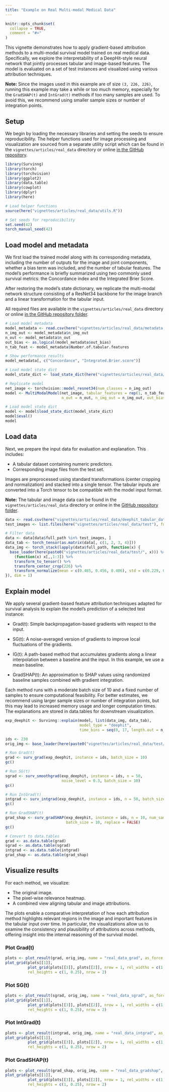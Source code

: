 ```yaml
---
title: "Example on Real Multi-modal Medical Data"
---
```


```r
knitr::opts_chunk$set(
  collapse = TRUE,
  comment = "#>"
)
```

This vignette demonstrates how to apply gradient-based attribution methods to a multi-modal survival model trained on real medical data. Specifically, we explore the interpretability of a DeepHit-style neural network that jointly processes tabular and image-based features. The model is evaluated on a set of test instances and visualized using various attribution techniques.

**Note:** Since the images used in this example are of size `(3, 226, 226)`, 
running this example may take a while or too much memory, especially for the 
`GradSHAP(t)` and `IntGrad(t)` methods if too many samples are used. To avoid
this, we recommend using smaller sample sizes or number of integration points.

## Setup

We begin by loading the necessary libraries and setting the seeds to ensure reproducibility. The helper functions used for image processing and visualization are sourced from a separate utility script
which can be found in the `vignettes/articles/real_data` directory or online 
[in the GitHub repository](https://github.com/bips-hb/Survinng/blob/2640cffaba38e81d6b6f2ee3051b2d9f44d0f86f/vignettes/articles/real_data/utils.R).

```r
library(Survinng)
library(torch)
library(torchvision)
library(ggplot2)
library(data.table)
library(cowplot)
library(dplyr)
library(here)

# Load helper functions
source(here("vignettes/articles/real_data/utils.R"))

# Set seeds for reproducibility
set.seed(42)
torch_manual_seed(42)
```


## Load model and metadata

We first load the trained model along with its corresponding metadata, including 
the number of outputs for the image and joint components, whether a bias term 
was included, and the number of tabular features. The model’s performance is 
briefly summarized using two commonly used survival metrics: the Concordance 
index and the Integrated Brier Score.

After restoring the model’s state dictionary, we replicate the multi-modal 
network structure consisting of a ResNet34 backbone for the image branch and a 
linear transformation for the tabular input.

All required files are available in the `vignettes/articles/real_data` directory 
or online [in the GitHub repository folder](https://github.com/bips-hb/Survinng/tree/2640cffaba38e81d6b6f2ee3051b2d9f44d0f86f/vignettes/articles/real_data).

```r
# Load model metadata
model_metadata <- read.csv(here("vignettes/articles/real_data/metadata.csv"))
n_img_out <- model_metadata$n_img_out
n_out <- model_metadata$n_out
out_bias <- as.logical(model_metadata$out_bias)
n_tab_feat <- model_metadata$Number.of.tabular.features

# Show performance results
model_metadata[, c("Concordance", "Integrated.Brier.score")]

# Load model state dict
model_state_dict <- load_state_dict(here("vignettes/articles/real_data/model.pt"))

# Replicate model
net_image <- torchvision::model_resnet34(num_classes = n_img_out)
model <- MultiModalModel(net_image, tabular_features = rep(1, n_tab_feat),
                         n_out = n_out, n_img_out = n_img_out, out_bias = out_bias)

# Load model state dict
model <- model$load_state_dict(model_state_dict)
model$eval()
model
```

## Load data

Next, we prepare the input data for evaluation and explanation. This includes:

* A tabular dataset containing numeric predictors.
* Corresponding image files from the test set.

Images are preprocessed using standard transformations (center cropping and 
normalization) and stacked into a single tensor. The tabular inputs are 
converted into a Torch tensor to be compatible with the model input format.

**Note:** The tabular and image data can be found in the `vignettes/articles/real_data` 
directory or online in the [GitHub repository folder](https://github.com/bips-hb/Survinng/tree/2640cffaba38e81d6b6f2ee3051b2d9f44d0f86f/vignettes/articles/real_data).

```r
data <- read.csv(here("vignettes/articles/real_data/deephit_tabular_data.csv"))
test_images <- list.files(here("vignettes/articles/real_data/test"), full.names = FALSE)

# Filter data
data <- data[data$full_path %in% test_images, ]
data_tab <- torch_tensor(as.matrix(data[, c(1, 2, 3, 4)]))
data_img <- torch_stack(lapply(data$full_path, function(x) {
  base_loader(here(paste0("vignettes/articles/real_data/test/", x))) %>%
    (function(x) x[,,1:3]) %>%
    transform_to_tensor() %>%
    transform_center_crop(226) %>%
    transform_normalize(mean = c(0.485, 0.456, 0.406), std = c(0.229, 0.224, 0.225))
}), dim = 1)
```

## Explain model

We apply several gradient-based feature attribution techniques adapted for survival 
analysis to explain the model's prediction of a selected test instance:

* Grad(t): Simple backpropagation-based gradients with respect to the input.

* SG(t): A noise-averaged version of gradients to improve local fluctuations of
the gradients.

* IG(t): A path-based method that accumulates gradients along a linear 
interpolation between a baseline and the input. In this example, we use a 
mean baseline.

* GradSHAP(t): An approximation to SHAP values using randomized baseline samples 
combined with gradient integration.

Each method runs with a moderate batch size of 10 and a fixed number of samples 
to ensure computational feasibility. For better estimates, we recommend using
larger sample sizes or number of integration points, but this may lead to
increased memory usage and longer computation times. The explanations are 
stored in data.tables for downstream visualization.

```r
exp_deephit <- Survinng::explain(model, list(data_img, data_tab), 
                                 model_type = "deephit",
                                 time_bins = seq(0, 17, length.out = n_out))

ids <- 230
orig_img <- base_loader(here(paste0("vignettes/articles/real_data/test/", data[ids, ]$full_path)))

# Run Grad(t)
grad <- surv_grad(exp_deephit, instance = ids, batch_size = 10)
gc()

# Run SG(t)
sgrad <- surv_smoothgrad(exp_deephit, instance = ids, n = 50, 
                         noise_level = 0.3, batch_size = 10)
gc()

# Run IntGrad(t)
intgrad <- surv_intgrad(exp_deephit, instance = ids, n = 50, batch_size = 10) 
gc()

# Run GradSHAP(t)
grad_shap <- surv_gradSHAP(exp_deephit, instance = ids, n = 10, num_samples = 50, 
                           batch_size = 10, replace = FALSE) 
gc()

# Convert to data.tables
grad <- as.data.table(grad)
sgrad <- as.data.table(sgrad)
intgrad <- as.data.table(intgrad)
grad_shap <- as.data.table(grad_shap)
```

## Visualize results

For each method, we visualize:

* The original image.
* The pixel-wise relevance heatmap.
* A combined view aligning tabular and image attributions.

The plots enable a comparative interpretation of how each attribution method
highlights relevant regions in the image and important features in the tabular 
input over time. In particular, the visualizations allow us to examine the 
consistency and plausibility of attributions across methods, offering insight 
into the internal reasoning of the survival model.


### Plot Grad(t)

```r
plots <- plot_result(grad, orig_img, name = "real_data_grad", as_force = FALSE)
plot_grid(plots[[1]], 
          plot_grid(plots[[3]], plots[[2]], nrow = 1, rel_widths = c(1, 7)),
          rel_heights = c(1, 0.25), nrow = 2)
```

### Plot SG(t)

```r
plots <- plot_result(sgrad, orig_img, name = "real_data_sgrad", as_force = FALSE)
plot_grid(plots[[1]], 
          plot_grid(plots[[3]], plots[[2]], nrow = 1, rel_widths = c(1, 7)),
          rel_heights = c(1, 0.25), nrow = 2)
```

### Plot IntGrad(t)

```r
plots <- plot_result(intgrad, orig_img, name = "real_data_intgrad", as_force = TRUE)
plot_grid(plots[[1]], 
          plot_grid(plots[[3]], plots[[2]], nrow = 1, rel_widths = c(1, 7)),
          rel_heights = c(1, 0.25), nrow = 2)
```

### Plot GradSHAP(t)

```r
plots <- plot_result(grad_shap, orig_img, name = "real_data_gradshap", as_force = TRUE)
plot_grid(plots[[1]], 
          plot_grid(plots[[3]], plots[[2]], nrow = 1, rel_widths = c(1, 7)),
          rel_heights = c(1, 0.25), nrow = 2)
```
